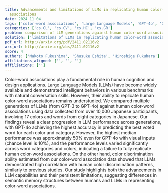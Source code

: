 ```yaml
---
title: Advancements and limitations of LLMs in replicating human color-word
  associations
date: 2024_11_04
tags: ['color-word associations', 'Large Language Models', 'GPT-4o', 'GPT-3', 'semantic memory structures', 'human cognition', 'LLM performance', 'color discrimination']
categories: ['cs.CL', 'cs.CV', 'cs.HC', 'cs.GR']
problem: comparison of LLM generations against human color-word associations
solution: ['limitations of LLMs in replicating human color-word associations']
pdf_url: http://arxiv.org/pdf/2411.02116v2
arx_url: http://arxiv.org/abs/2411.02116v2
score: 4
authors: ['Makoto Fukushima', 'Shusuke Eshita', 'Hiroshige Fukuhara']
affiliations_aligned: ['', '', '']
affiliations: ['']
---
```



Color-word associations play a fundamental role in human cognition and design
applications. Large Language Models (LLMs) have become widely available and
demonstrated intelligent behaviors in various benchmarks with natural
conversation skills. However, their ability to replicate human color-word
associations remains understudied. We compared multiple generations of LLMs
(from GPT-3 to GPT-4o) against human color-word associations using data
collected from over 10,000 Japanese participants, involving 17 colors and words
from eight categories in Japanese. Our findings reveal a clear progression in
LLM performance across generations, with GPT-4o achieving the highest accuracy
in predicting the best voted word for each color and category. However, the
highest median performance was approximately 50% even for GPT-4o with visual
inputs (chance level is 10%), and the performance levels varied significantly
across word categories and colors, indicating a failure to fully replicate
human color-word associations. On the other hand, color discrimination ability
estimated from our color-word association data showed that LLMs demonstrated
high correlation with human color discrimination patterns, similarly to
previous studies. Our study highlights both the advancements in LLM
capabilities and their persistent limitations, suggesting differences in
semantic memory structures between humans and LLMs in representing color-word
associations.